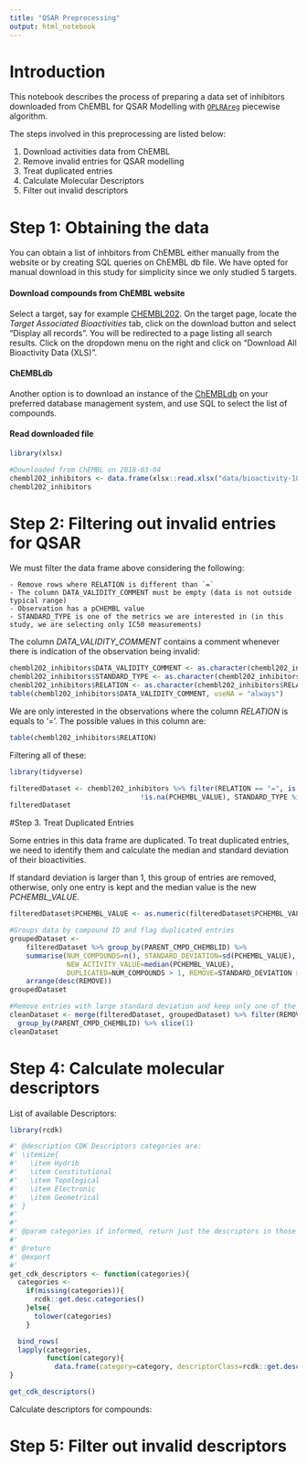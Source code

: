 ```yaml
---
title: "QSAR Preprocessing"
output: html_notebook
---
```


# Introduction

This notebook describes the process of preparing a data set of inhibitors downloaded from ChEMBL for QSAR Modelling with [`OPLRAreg`](https://github.com/KISysBio/OPLRAreg) piecewise algorithm.

The steps involved in this preprocessing are listed below:

1. Download activities data from ChEMBL
2. Remove invalid entries for QSAR modelling
3. Treat duplicated entries
4. Calculate Molecular Descriptors
5. Filter out invalid descriptors
    
# Step 1: Obtaining the data

You can obtain a list of inhbitors from ChEMBL either manually from the website or by creating SQL queries on ChEMBL db file. We have opted for manual download in this study for simplicity since we only studied 5 targets.

#### Download compounds from ChEMBL website

Select a target, say for example [CHEMBL202](https://www.ebi.ac.uk/chembl/target/inspect/CHEMBL202). On the target page, locate the _Target Associated Bioactivities_ tab, click on the download button and select "Display all records". You will be redirected to a page listing all search results. Click on the dropdown menu on the right and click on "Download All Bioactivity Data (XLS)".

#### ChEMBLdb

Another option is to download an instance of the [ChEMBLdb](ftp://ftp.ebi.ac.uk/pub/databases/chembl/ChEMBLdb/releases/) on your preferred database management system, and use SQL to select the list of compounds.

#### Read downloaded file

```r
library(xlsx)

#Downloaded from ChEMBL on 2018-03-04
chembl202_inhibitors <- data.frame(xlsx::read.xlsx("data/bioactivity-18_12_51_59.xls", 1), stringsAsFactors = FALSE)
chembl202_inhibitors
```


# Step 2: Filtering out invalid entries for QSAR

We must filter the data frame above considering the following:

    - Remove rows where RELATION is different than `=`
    - The column DATA_VALIDITY_COMMENT must be empty (data is not outside typical range)
    - Observation has a pCHEMBL value
    - STANDARD_TYPE is one of the metrics we are interested in (in this study, we are selecting only IC50 measurements)

The column _DATA\_VALIDITY\_COMMENT_ contains a comment whenever there is indication of the observation being invalid:  

```r
chembl202_inhibitors$DATA_VALIDITY_COMMENT <- as.character(chembl202_inhibitors$DATA_VALIDITY_COMMENT)
chembl202_inhibitors$STANDARD_TYPE <- as.character(chembl202_inhibitors$STANDARD_TYPE)
chembl202_inhibitors$RELATION <- as.character(chembl202_inhibitors$RELATION)
table(chembl202_inhibitors$DATA_VALIDITY_COMMENT, useNA = "always")
```
    
We are only interested in the observations where the column _RELATION_ is equals to '='. The possible values in this column are: 

```r
table(chembl202_inhibitors$RELATION)
```

Filtering all of these:
    
```r
library(tidyverse)

filteredDataset <- chembl202_inhibitors %>% filter(RELATION == "=", is.na(DATA_VALIDITY_COMMENT),
                                !is.na(PCHEMBL_VALUE), STANDARD_TYPE %in% c("IC50"))
filteredDataset
```

#Step 3. Treat Duplicated Entries

Some entries in this data frame are duplicated. To treat duplicated entries, we need to identify them and calculate the median and standard deviation of their bioactivities.

If standard deviation is larger than 1, this group of entries are removed, otherwise, only one entry is kept and the median value is the new _PCHEMBL_VALUE_.


```r
filteredDataset$PCHEMBL_VALUE <- as.numeric(filteredDataset$PCHEMBL_VALUE)

#Groups data by compound ID and flag duplicated entries
groupedDataset <-
    filteredDataset %>% group_by(PARENT_CMPD_CHEMBLID) %>%
    summarise(NUM_COMPOUNDS=n(), STANDARD_DEVIATION=sd(PCHEMBL_VALUE),
              NEW_ACTIVITY_VALUE=median(PCHEMBL_VALUE),
              DUPLICATED=NUM_COMPOUNDS > 1, REMOVE=STANDARD_DEVIATION > 1) %>%
    arrange(desc(REMOVE))
groupedDataset
```

```r
#Remove entries with large standard deviation and keep only one of the entries in duplicated groups
cleanDataset <- merge(filteredDataset, groupedDataset) %>% filter(REMOVE == FALSE | is.na(REMOVE)) %>% 
  group_by(PARENT_CMPD_CHEMBLID) %>% slice(1)
cleanDataset
```

# Step 4: Calculate molecular descriptors

List of available Descriptors:

```r
library(rcdk)

#' @description CDK Descriptors categories are:
#' \itemize{
#'   \item Hydrib
#'   \item Constitutional
#'   \item Topological
#'   \item Electronic
#'   \item Geometrical
#' }
#'
#'
#' @param categories if informed, return just the descriptors in those categories
#'
#' @return
#' @export
#'
get_cdk_descriptors <- function(categories){
  categories <-
    if(missing(categories)){
      rcdk::get.desc.categories()
    }else{
      tolower(categories)
    }

  bind_rows(
  lapply(categories,
         function(category){
           data.frame(category=category, descriptorClass=rcdk::get.desc.names(category), stringsAsFactors = F)}))
}

get_cdk_descriptors()
```

Calculate descriptors for compounds:


# Step 5: Filter out invalid descriptors
